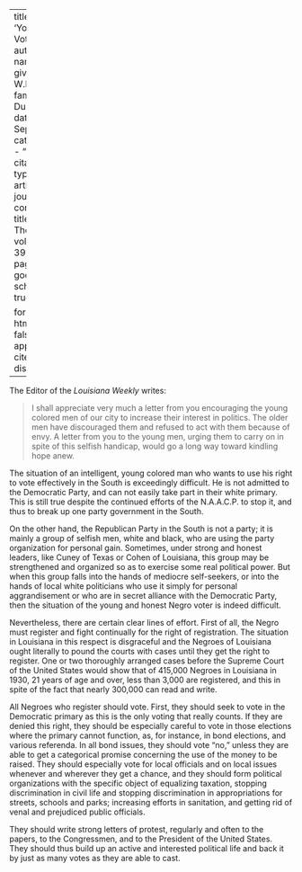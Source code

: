 
---
title: 'Young Voters'
author:
  - name:
      given: W.E.B.
      family: Du Bois
date: Sep. 1932
categories: 
  - ""
citation: 
  type: article-journal
  container-title: The Crisis
  volume: 39
  issue: 9
  page: 298
google-scholar: true

format:
  html:
    toc: false
    appendix-cite-as: display
---


The Editor of the *Louisiana Weekly* writes:

> I shall appreciate very much a letter from you encouraging the young colored men of our city to increase their interest in politics. The older men have discouraged them and refused to act with them because of envy. A letter from you to the young men, urging them to carry on in spite of this selfish handicap, would go a long way toward kindling hope anew.

 The situation of an intelligent, young colored man who wants to use his right to vote effectively in the South is exceedingly difficult. He is not admitted to the Democratic Party, and can not easily take part in their white primary. This is still true despite the continued efforts of the N.A.A.C.P. to stop it, and thus to break up one party government in the South.

On the other hand, the Republican Party in the South is not a party; it is mainly a group of selfish men, white and black, who are using the party organization for personal gain. Sometimes, under strong and honest leaders, like Cuney of Texas or Cohen of Louisiana, this group may be strengthened and organized so as to exercise some real political power. But when this group falls into the hands of mediocre self-seekers, or into the hands of local white politicians who use it simply for personal aggrandisement or who are in secret alliance with the Democratic Party, then the situation of the young and honest Negro voter is indeed difficult.

Nevertheless, there are certain clear lines of effort. First of all, the Negro must register and fight continually for the right of registration. The situation in Louisiana in this respect is disgraceful and the Negroes of Louisiana ought literally to pound the courts with cases until they get the right to register. One or two thoroughly arranged cases before the Supreme Court of the United States would show that of 415,000 Negroes in Louisiana in 1930, 21 years of age and over, less than 3,000 are registered, and this in spite of the fact that nearly 300,000 can read and write.

All Negroes who register should vote. First, they should seek to vote in the Democratic primary as this is the only voting that really counts. If they are denied this right, they should be especially careful to vote in those elections where the primary cannot function, as, for instance, in bond elections, and various referenda. In all bond issues, they should vote "no," unless they are able to get a categorical promise concerning the use of the money to be raised. They should especially vote for local officials and on local issues whenever and wherever they get a chance, and they should form political organizations with the specific object of equalizing taxation, stopping discrimination in civil life and stopping discrimination in appropriations for streets, schools and parks; increasing efforts in sanitation, and getting rid of venal and prejudiced public officials.

They should write strong letters of protest, regularly and often to the papers, to the Congressmen, and to the President of the United States. They should thus build up an active and interested political life and back it by just as many votes as they are able to cast.

